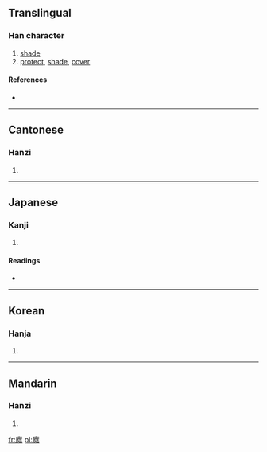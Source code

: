==Translingual==

===Han character===
{{Han char|rn=53|rad=广|as=11|sn=14|four=0023<sub>1</sub>|canj=戈弓中戈 (INLI)}}

# [[shade]]
# [[protect]], [[shade]], [[cover]]

====References====
* {{Han ref|kx=0350.040|dkj=09463|dj=0661.060|hdz=20897.020|uh=5ED5|ud=24277|bh=E1BA|bd=57786}}

----

==Cantonese==

===Hanzi===
{{yue-hanzi|jyut=|y=yam3}}

# {{defn|Cantonese|sort=广11}}

----

==Japanese==

===Kanji===
{{ja-kanji|grade=|rs=广11}}

# {{defn|Japanese|sort=广11}}

====Readings====
* {{ja-readings|on=[[いん]] (in), [[おん]] (on)|kun=[[おほふ]] (ohofu), [[かばふ]] (kabafu), [[かげ]] (kage)}}

----

==Korean==

===Hanja===
{{ko-hanja|hangeul=음|rv=eum|mr=ŭm}}

# {{defn|Korean|sort=广11}}

----

==Mandarin==

===Hanzi===
{{cmn-hanzi|pin=[[yīn]] ([[yin1]])|wg=yin<sup>1</sup>}}

# {{defn|Mandarin|sort=广11}}

[[fr:廕]]
[[pl:廕]]